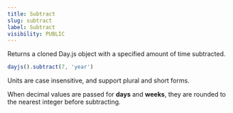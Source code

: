 ```yaml
---
title: Subtract
slug: subtract
label: Subtract
visibility: PUBLIC
---
```

Returns a cloned Day.js object with a specified amount of time subtracted.

```js
dayjs().subtract(7, 'year')
```

Units are case insensitive, and support plural and short forms.

When decimal values are passed for **days** and **weeks**, they are rounded to the nearest integer before subtracting.